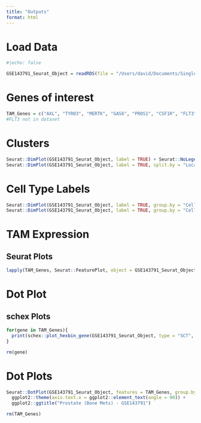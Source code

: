 ```yaml
---
title: "Outputs"
format: html
---
```


# Load Data
```r
#|echo: false

GSE143791_Seurat_Object = readRDS(file = "/Users/david/Documents/Single_Cell_Datasets/Prostate/GSE143791/data/GSE143791_Seurat_Object.RDS")


```

# Genes of interest
```r

TAM_Genes = c("AXL", "TYRO3", "MERTK", "GAS6", "PROS1", "CSF1R", "FLT3")
#FLT3 not in dataset

```


# Clusters
```r

Seurat::DimPlot(GSE143791_Seurat_Object, label = TRUE) + Seurat::NoLegend()
Seurat::DimPlot(GSE143791_Seurat_Object, label = TRUE, split.by = "Location") + Seurat::NoLegend()

```

# Cell Type Labels
```r

Seurat::DimPlot(GSE143791_Seurat_Object, label = TRUE, group.by = "Cell_Type") + Seurat::NoLegend()
Seurat::DimPlot(GSE143791_Seurat_Object, label = TRUE, group.by = "Cell_Type", split.by = "Location") + Seurat::NoLegend()

```
# TAM Expression

## Seurat Plots
```r

lapply(TAM_Genes, Seurat::FeaturePlot, object = GSE143791_Seurat_Object, split.by = "Location")


```

# Dot Plot


## schex Plots
```r

for(gene in TAM_Genes){
  print(schex::plot_hexbin_gene(GSE143791_Seurat_Object, type = "SCT", gene = gene, action = "prop_0", title = gene))
}

rm(gene)

```


# Dot Plots
```r

Seurat::DotPlot(GSE143791_Seurat_Object, features = TAM_Genes, group.by = "Cell_Type", cols = c("white", "red")) + 
  ggplot2::theme(axis.text.x = ggplot2::element_text(angle = 90)) +
  ggplot2::ggtitle("Prostate (Bone Mets) - GSE143791")

rm(TAM_Genes)

```
